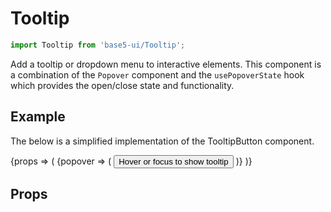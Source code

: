 

<Meta title="Components/Tooltip" component={Tooltip} />

# Tooltip

```jsx
import Tooltip from 'base5-ui/Tooltip';
```

Add a tooltip or dropdown menu to interactive elements. This component is a combination of the `Popover` component and the `usePopoverState` hook which provides the open/close state and functionality.

## Example

The below is a simplified implementation of the <LinkTo kind="Components/TooltipButton">TooltipButton</LinkTo> component.

<Canvas>
	<Story
		name="Tooltip"
		args={{
			renderWhenClosed: true,
			delay: 250,
			placement: 'top',
			content: 'Hi, I am a useful tooltip',
			id: 'tooltip-id',
		}}
	>
		{props => (
			<Tooltip {...props}>
				{popover => (
					<Button
						ref={popover.ref}
						aria-describedby={props.id}
						onMouseEnter={popover.open}
						onMouseLeave={popover.close}
						onFocus={popover.open}
						onBlur={popover.close}
					>
						Hover or focus to show tooltip
					</Button>
				)}
			</Tooltip>
		)}
	</Story>
</Canvas>

## Props

<ArgsTable story="Tooltip" />
